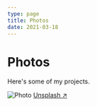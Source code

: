 ```yaml
---
type: page
title: Photos
date: 2021-03-18
---
```


# Photos

Here's some of my projects.


<Image
  src="/images/utang.jpg"
  alt="Photo"
  width={1125}
  height={750}
  priority
  className="next-image"
/>
[Unsplash ↗ ](https://nextjs-dashboard-l68nsh5nl-ezdroms-projects.vercel.app)

